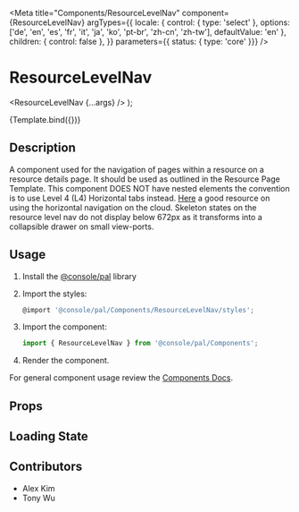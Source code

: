 
<Meta
  title="Components/ResourceLevelNav"
  component={ResourceLevelNav}
  argTypes={{
    locale: { control: { type: 'select' }, options: ['de', 'en', 'es', 'fr', 'it', 'ja', 'ko', 'pt-br', 'zh-cn', 'zh-tw'], defaultValue: 'en' },
    children: { control: false },
  }}
  parameters={{ status: { type: 'core' }}}
/>

# ResourceLevelNav

  <ResourceLevelNav {...args} />
);

<Canvas>
  <Story
    name="Demo"
    args={{
      items: [
        { href: '/ibmcloud/pal/components/resource-level-nav/code', label: 'Link 1A'},
        { href: '#example-item-1B', label: 'Link 1B'},
        { href: '#example-item-1C', label: 'Link 1C'},
        { href: '#example-item-1D', label: 'Link 1D'},
        { href: '#example-item-1E', label: 'Link 1E'}
      ]
    }}
  >
    {Template.bind({})}
  </Story>
</Canvas>

## Description
A component used for the navigation of pages within a resource on a resource details page. It should be used as outlined in the Resource Page Template. This component DOES NOT have nested elements
the convention is to use Level 4 (L4) Horizontal tabs instead. [Here](/ibm-cloud-concepts/navigation-on-cloud/usage#navigation-levels) a good resource on using the horizontal navigation on the cloud.
Skeleton states on the resource level nav do not display below 672px as it transforms into a collapsible drawer on small view-ports.

## Usage

1.  Install the [@console/pal](https://github.ibm.com/ibmcloud/pal#how-to-install-and-use) library
2.  Import the styles:

    ```js
    @import '@console/pal/Components/ResourceLevelNav/styles';
    ```

3.  Import the component:

    ```js
    import { ResourceLevelNav } from '@console/pal/Components';
    ```

4.  Render the component.

For general component usage review the [Components Docs](https://pages.github.ibm.com/ibmcloud/pal/development-guidelines/components/overview).

## Props

<ArgsTable of={ResourceLevelNav} />

## Loading State

<Canvas>
  <Story name="Skeleton">
    <ResourceLevelNav.skeleton />
  </Story>
</Canvas>

## Contributors
- Alex Kim
- Tony Wu
